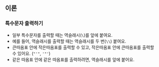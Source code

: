 ## 이론

### 특수문자 출력하기

- 일부 특수문자를 출력할 때는 역슬래시(`\`)를 앞에 붙여요.
- 예를 들어, 역슬래시를 출력할 때는 역슬래시를 두 번(`\\`) 붙여요.
- 큰따옴표 안에 작은따옴표를 출력할 수 있고, 작은따옴표 안에 큰따옴표를 출력할 수 있어요. (`"'"`, `'"'`)
- 같은 따옴표 안에 같은 따옴표를 출력하려면, 역슬래시를 앞에 붙어요.
